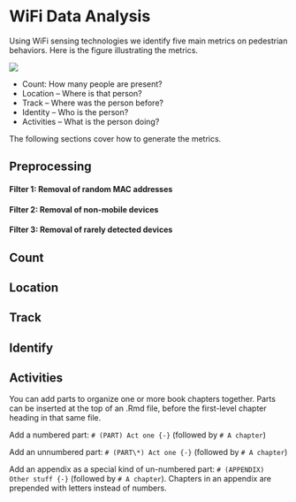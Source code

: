# WiFi Data Analysis
Using WiFi sensing technologies we identify five main metrics on pedestrian behaviors. Here is the figure illustrating the metrics.

![](./static/image/data-anaylsis-overview.png)

 - Count: How many people are present?
 - Location – Where is that person?
 - Track – Where was the person before?
 - Identity – Who is the person?
 - Activities – What is the person doing?

The following sections cover how to generate the metrics. 
 
## Preprocessing

#### Filter 1: Removal of random MAC addresses {-}

#### Filter 2: Removal of non-mobile devices {-}

#### Filter 3: Removal of rarely detected devices {-}

## Count

## Location

## Track

## Identify

## Activities

You can add parts to organize one or more book chapters together. Parts can be inserted at the top of an .Rmd file, before the first-level chapter heading in that same file. 

Add a numbered part: `# (PART) Act one {-}` (followed by `# A chapter`)

Add an unnumbered part: `# (PART\*) Act one {-}` (followed by `# A chapter`)

Add an appendix as a special kind of un-numbered part: `# (APPENDIX) Other stuff {-}` (followed by `# A chapter`). Chapters in an appendix are prepended with letters instead of numbers.



